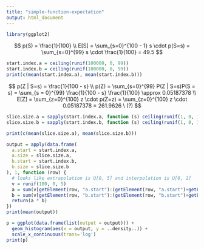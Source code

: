 ```yaml
---
title: "simple-function-expectation"
output: html_document
---
```


```r
library(ggplot2)
```

$$
p(S) = \frac{1}{100} \\
E[S] = \sum_{s=0}^{100 - 1} s \cdot p(S=s) = \sum_{s=0}^{99} s \cdot \frac{1}{100} = 49.5
$$

```r
start.index.a = ceiling(runif(100000, 0, 99))
start.index.b = ceiling(runif(100000, 0, 99))
print(c(mean(start.index.a), mean(start.index.b)))
```

$$
p(Z | S=s) = \frac{1}{100 - s} \\
p(Z) = \sum_{s=0}^{99} P(Z | S=s)P(S = s) = \sum_{s = 0}^{99} \frac{1}{100 - s} \frac{1}{100} \approx 0.05187378 \\
E[Z] =  \sum_{z=0}^{100} z \cdot p(Z=z) = \sum_{z=0}^{100} z \cdot 0.05187378 = 261.9626 \ (?)
$$

```r
slice.size.a = sapply(start.index.a, function (s) ceiling(runif(1, 0, 100 - s)))
slice.size.b = sapply(start.index.b, function (s) ceiling(runif(1, 0, 100 - s)))

print(c(mean(slice.size.a), mean(slice.size.b)))
```

```r
output = apply(data.frame(
  a.start = start.index.a,
  a.size = slice.size.a,
  b.start = start.index.b,
  b.size = slice.size.b
), 1, function (row) {
  # looks like extrapolation is U[0, 5] and interpolation is U[0, 1]
  v = runif(100, 0, 5)
  a = sum(v[getElement(row, "a.start"):(getElement(row, "a.start")+getElement(row, "a.size"))])
  b = sum(v[getElement(row, "b.start"):(getElement(row, "b.start")+getElement(row, "b.size"))])
  return(a * b)
})
print(mean(output))
```

```r
p = ggplot(data.frame(list(output = output))) +
  geom_histogram(aes(x = output, y = ..density..)) + 
  scale_x_continuous(trans='log')
print(p)
```

